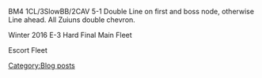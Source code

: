 BM4 1CL/3SlowBB/2CAV 5-1 Double Line on first and boss node, otherwise Line ahead. All Zuiuns double chevron.
{{EventComp
| Yuubari/Kai
| 72
| Type 4 Passive Sonar
| Type 3 Active Sonar
| Type 3 Active Sonar
| Type 3 Depth Charge Projector
|-
| Nagato/Kai
| 81
| Prototype 41cm Triple Gun Mount
| Prototype 41cm Triple Gun Mount
| Type 0 Observation Seaplane
| Type 91 Armor Piercing Shell
|-
| Yamashiro/Kai Ni
| 89
| 35.6cm Twin Gun Mount
| 35.6cm Twin Gun Mount
| Type 91 Armor Piercing Shell
| Type 0 Observation Seaplane
|-
| Fusou/Kai Ni
| 89
| 35.6cm Twin Gun Mount
| 35.6cm Twin Gun Mount
| Type 91 Armor Piercing Shell
| Type 0 Observation Seaplane
|-
| Chikuma/Kai Ni
| 83
| 20.3cm (No.2) Twin Gun Mount
| 20.3cm (No.2) Twin Gun Mount
| Zuiun Model 12
| Zuiun (634 Air Group)
|-
| Tone/Kai Ni
| 83
| 20.3cm (No.2) Twin Gun Mount
| 20.3cm (No.2) Twin Gun Mount
| Zuiun Model 12
| Zuiun (634 Air Group)
|-
| hq = 104
}}

Winter 2016 E-3 Hard Final
Main Fleet
{{EventComp
| Haruna/Kai Ni
| 92
| 35.6cm Twin Gun Mount
| 35.6cm Twin Gun Mount
| Type 0 Observation Seaplane
| Type 91 AP Shell
|-
| Kirishima/Kai Ni
| 92
| 35.6cm Twin Gun Mount
| Prototype 35.6cm Triple Gun Mount
| Type 0 Observation Seaplane
| Type 91 AP Shell
|-
| Kongou/Kai Ni
| 92
| 35.6cm Twin Gun Mount
| 35.6cm Twin Gun Mount
| Type 0 Observation Seaplane
| Type 91 AP Shell
|-
| Hiei/Kai Ni
| 92
| 35.6cm Twin Gun Mount
| 35.6cm Twin Gun Mount
| Type 0 Observation Seaplane
| Type 1 AP Shell
|-
| Chiyoda-Kou/Kai Ni
| 80
| Tenzan Model 12 (Murata Squadron)
| Reppuu (601 Air Group)
| Fw 190T Kai
| Saiun
|-
| Chitose-Kou/Kai Ni
| 81
| Tenzan Model 12 (Murata Squadron)
| Type 0 Fighter Model 53 (Iwamoto Squadron)
| Zero Fighter Model 52C (w/ Iwai Flight)
| Shiden Kai 2
|-
| hq = 104
}}

Escort Fleet
{{EventComp
| Bismarck/drei
| 92
| 38cm Twin Gun Mount Kai
| 38cm Twin Gun Mount Kai
| Type 98 Reconnaissance Seaplane (Night Recon)
| Searchlight
|-
| Abukuma/Kai Ni
| 96
| Kouhyouteki
| OTO 152mm Triple Rapid Fire Gun Mount
| OTO 152mm Triple Rapid Fire Gun Mount
|-
| Ooi/Kai Ni
| 83
| Kouhyouteki
| OTO 152mm Triple Rapid Fire Gun Mount
| 15.5cm Triple Secondary Gun Mount
|-
| Ayanami/Kai Ni
| 86
| 61cm Quadruple (Oxygen) Torpedo Mount
| 61cm Quadruple (Oxygen) Torpedo Mount
| 61cm Quadruple (Oxygen) Torpedo Mount
|-
| Yukikaze/Kai
| 87
| 61cm Quintuple (Oxygen) Torpedo Mount
| 61cm Quintuple (Oxygen) Torpedo Mount
| 61cm Quadruple (Oxygen) Torpedo Mount
|-
| Kitakami/Kai Ni
| 86
| Kouhyouteki
| 61cm Quadruple (Oxygen) Torpedo Mount
| 61cm Quintuple (Oxygen) Torpedo Mount
|-
| hq = 104
}}
[[Category:Blog posts]]